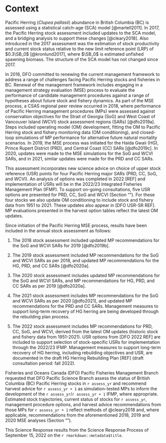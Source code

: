 # Context

<!-- TODO: (JC) Add citation for Benson et al. (2022) -->

Pacific Herring (*Clupea pallasii*) abundance in British Columbia (BC) is
assessed using a statistical catch-age (SCA) model [@martell2011].
In 2017, the Pacific Herring stock assessment included
updates to the SCA model,
and a bridging analysis to support these changes [@cleary2018].
Also introduced in the 2017 assessment was
the estimation of stock productivity and current stock status
relative to the new limit reference point (LRP) of $0.3\SB_0$ [@kronlund2017],
where $\SB_0$ is estimated unfished spawning biomass.
The structure of the SCA model has not changed since 2017.

In 2016, DFO committed to renewing the current management framework to
address a range of challenges facing Pacific Herring stocks and fisheries in BC.
Renewal of the management framework includes engaging in
a management strategy evaluation (MSE) process to evaluate
the performance of candidate management procedures against
a range of hypotheses about future stock and fishery dynamics.
As part of the MSE process,
a CSAS regional peer review occurred in 2018,
where performance of Pacific Herring management procedures (MPs) were assessed
against conservation objectives for the
Strait of Georgia (SoG) and West Coast of Vancouver Island (WCVI)
stock assessment regions (SARs) [@dfo2019a].
Steps included operating model (OM) development,
fitting the OM to Pacific Herring stock and fishery monitoring data
(OM conditioning), and
closed-loop simulations of MP performance for alternative
future natural mortality scenarios.
In 2019, the MSE process was initiated for the
Haida Gwaii (HG), Prince Rupert District (PRD), and Central Coast (CC)
SARs [@dfo2019c].
In 2020, updates were made to the MSE simulations for the SoG and WCVI SARs,
and in 2021, similar updates were made for the PRD and CC SARs.

This assessment incorporates new science advice on
choice of upper stock reference (USR) points
for four Pacific Herring major SARs (PRD, CC, SoG, and WCVI).
An analysis of options was completed in 2022 [REF] and
implementation of USRs will be in the 
2022/23 Integrated Fisheries Management Plan (IFMP).
To support on-going consultations,
five USR options are presented for PRD, CC, SoG and WCVI
(Section "\nameref{sec:harv-opts}").
For these four stocks
we also update OM conditioning to include
stock and fishery data from 1951 to 2021.
These updates also appear in [DFO USR-SR REF].
MP evaluations presented in the harvest option tables 
reflect the latest OM updates.

Since initiation of the Pacific Herring MSE process,
results have been included in the annual stock assessment as follows:
<!-- TODO: These 3 "as per" statements are not clear -->

1. The 2018 stock assessment included updated MP recommendations
for the SoG and WCVI SARs for 2019 [@dfo2019b].

1. The 2019 stock assessment included MP recommendations
for the SoG and WCVI SARs as per 2018, and
updated MP recommendations for the HG, PRD, and CC SARs [@dfo2020a].

1. The 2020 stock assessment includes updated MP recommendations
for the SoG and WCVI SARs, and
MP recommendations for HG, PRD, and CC SARs as per 2019 [@dfo2020a].

1. The 2021 stock assessment includes MP recommendations
for the SoG and WCVI SARs as per 2020 [@dfo2021], and
updated MP recommendations for the PRD and CC SARs.
Management measures to support long-term recovery of HG herring
are being developed through the rebuilding plan process.

1. The 2022 stock assessment includes
MP recommendations for PRD, CC, SoG, and WCVI,
derived from the latest OM updates 
(historic stock and fishery data from 1951-2021).
USR options from [DFO 2022 REF] are included to
support selection of stock-specific USRs
for implementation through the 2022/23 IFMP.
Management measures to support long-term recovery of HG herring,
including rebuilding objectives and USR,
are documented in the draft HG Herring Rebuilding Plan [REF]
(draft consultation period: fall 2022).

Fisheries and Oceans Canada (DFO) Pacific Fisheries Management Branch requested
that DFO Pacific Science Branch assess the status of
British Columbia (BC) Pacific Herring stocks in `r assess_yr` and
recommend harvest advice for `r assess_yr + 1`
as simulation-tested MPs to inform the development of the
`r assess_yr`/`r assess_yr + 1` IFMP,
where appropriate.
Estimated stock trajectories,
current status of stocks for `r assess_yr`,
management procedure options, and
harvest advice recommendations from those MPs for `r assess_yr + 1`
reflect methods of @cleary2018 and,
where applicable,
recommendations from the aforementioned 2018, 2019 and 2020 MSE analyses
(Section "\nameref{sec:harv-opts}").

<!-- Mandatory last paragraph in this section -->
This Science Response results from the Science Response Process of
September 15, 2022 on the `r rmarkdown::metadata$title`.
